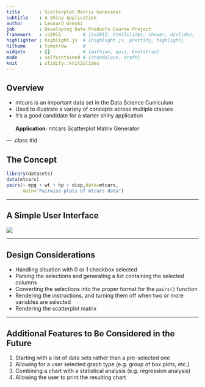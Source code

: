 ```yaml
---
title       : Scatterplot Matrix Generator
subtitle    : A Shiny Application
author      : Leonard Greski
job         : Developing Data Products Course Project 
framework   : io2012        # {io2012, html5slides, shower, dzslides, ...}
highlighter : highlight.js  # {highlight.js, prettify, highlight}
hitheme     : tomorrow      # 
widgets     : []            # {mathjax, quiz, bootstrap}
mode        : selfcontained # {standalone, draft}
knit        : slidify::knit2slides
---
```


## Overview

- mtcars is an important data set in the Data Science Curriculum
- Used to illustrate a variety of concepts across multiple classes
- It's a good candidate for a starter shiny application
<br><br>
<b>Application:</b> mtcars Scatterplot Matrix Generator

--- .class #id

## The Concept

```r
library(datasets)
data(mtcars)
pairs(~ mpg + wt + hp + disp,data=mtcars,
      main="Pairwise plots of mtcars data")
```


--- 

## A Simple User Interface

![](./assets/fig/ui.png)

--- 

## Design Considerations

- Handling situation with 0 or 1 checkbox selected
- Parsing the selections and generating a list containing the selected columns
- Converting the selections into the proper format for the `pairs()` function
- Rendering the instructions, and turning them off when two or more variables are selected
- Rendering the scatterplot matrix

--- 

## Additional Features to Be Considered in the Future

1. Starting with a list of data sets rather than a pre-selected one
2. Allowing for a user selected graph type (e.g. group of box plots, etc.)
3. Combining a chart with a statistical analysis (e.g. regression analysis)
4. Allowing the user to print the resulting chart 

## 








